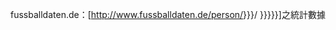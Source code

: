 fussballdaten.de：[http://www.fussballdaten.de/person/{{{1|{{{id}}}}}}/ {{{2|{{{name|{{PAGENAME}}}}}}}}]之統計數據 {{de icon}}